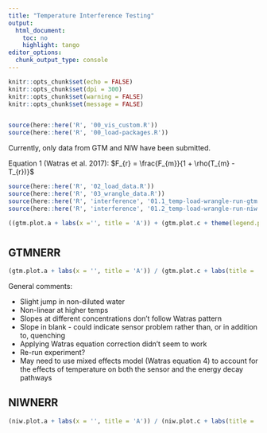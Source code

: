 ```yaml
---
title: "Temperature Interference Testing"
output:
  html_document:
    toc: no
    highlight: tango
editor_options:
  chunk_output_type: console
---
```


```r
knitr::opts_chunk$set(echo = FALSE)
knitr::opts_chunk$set(dpi = 300)
knitr::opts_chunk$set(warning = FALSE)
knitr::opts_chunk$set(message = FALSE)


source(here::here('R', '00_vis_custom.R'))
source(here::here('R', '00_load-packages.R'))
```

Currently, only data from GTM and NIW have been submitted.

<div class="jumbotron">
Equation 1 (Watras et al. 2017): 
$F_{r} = \frac{F_{m}}{1 + \rho(T_{m} - T_{r})}$
</div>

```r

source(here::here('R', '02_load_data.R'))
source(here::here('R', '03_wrangle_data.R'))
source(here::here('R', 'interference', '01.1_temp-load-wrangle-run-gtm.R'))
source(here::here('R', 'interference', '01.2_temp-load-wrangle-run-niw.R'))
```

```r

((gtm.plot.a + labs(x ='', title = 'A')) + (gtm.plot.c + theme(legend.position = 'none') + labs(x = '', y = '', title = 'C'))) / ((niw.plot.a + labs(title = 'B')) + (niw.plot.c + labs(title = 'D')))
```

# {.tabset .tabset-pills}

## GTMNERR

```r

(gtm.plot.a + labs(x = '', title = 'A')) / (gtm.plot.c + labs(title = 'B')) 

```

General comments:

+   Slight jump in non-diluted water
+   Non-linear at higher temps
+   Slopes at different concentrations don’t follow Watras pattern
+   Slope in blank - could indicate sensor problem rather than, or in addition to, quenching
+   Applying Watras equation correction didn’t seem to work
+   Re-run experiment?
+   May need to use mixed effects model (Watras equation 4) to account for the effects of temperature on both the sensor and the energy decay pathways 

## NIWNERR

```r

(niw.plot.a + labs(x = '', title = 'A')) / (niw.plot.c + labs(title = 'B'))

```
# {-}